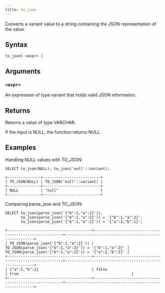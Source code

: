 ```yaml
---
title: to_json
---
```


Converts a variant value to a string containing the JSON representation of the value.

## Syntax

```scopeql
to_json( <expr> )
```

## Arguments

### `<expr>`

An expression of type variant that holds valid JSON information.

## Returns

Returns a value of type VARCHAR.

If the input is NULL, the function returns NULL.

## Examples

Handling NULL values with TO_JSON:

```scopeql
SELECT to_json(NULL), to_json('null'::variant);
```

```
+---------------+--------------------------+
| TO_JSON(NULL) | TO_JSON('null'::variant) |
+---------------+--------------------------+
| NULL          | "null"                   |
+---------------+--------------------------+
```

Comparing parse_json and TO_JSON:

```scopeql
SELECT to_json(parse_json('{"b":1,"a":2}')),
       to_json(parse_json('{"b":1,"a":2}')) = '{"b":1,"a":2}',
       to_json(parse_json('{"b":1,"a":2}')) = '{"a":2,"b":1}';
```

```
+--------------------------------------+--------------------------------------------------------+--------------------------------------------------------+
| TO_JSON(parse_json('{"b":1,"a":2}')) | TO_JSON(parse_json('{"b":1,"a":2}')) = '{"b":1,"a":2}' | TO_JSON(parse_json('{"b":1,"a":2}')) = '{"a":2,"b":1}' |
+--------------------------------------+--------------------------------------------------------+--------------------------------------------------------+
| {"a":2,"b":1}                        | false                                                  | true                                                   |
+--------------------------------------+--------------------------------------------------------+--------------------------------------------------------+
```
